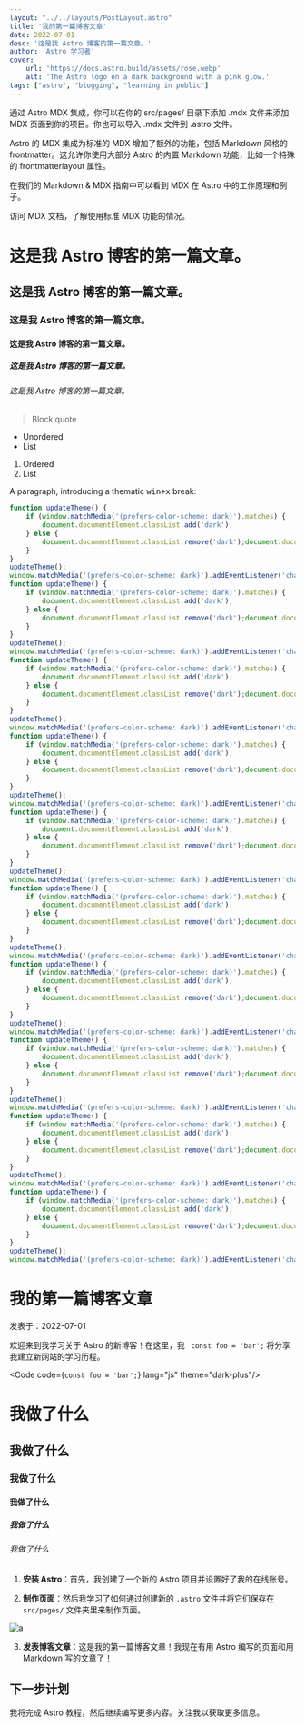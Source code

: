 ```yaml
---
layout: "../../layouts/PostLayout.astro"
title: '我的第一篇博客文章'
date: 2022-07-01
desc: '这是我 Astro 博客的第一篇文章。'
author: 'Astro 学习者'
cover:
    url: 'https://docs.astro.build/assets/rose.webp'
    alt: 'The Astro logo on a dark background with a pink glow.'
tags: ["astro", "blogging", "learning in public"]
---
```



通过 Astro MDX 集成，你可以在你的 src/pages/ 目录下添加 .mdx 文件来添加 MDX 页面到你的项目。你也可以导入 .mdx 文件到 .astro 文件。

Astro 的 MDX 集成为标准的 MDX 增加了额外的功能，包括 Markdown 风格的 frontmatter。这允许你使用大部分 Astro 的内置 Markdown 功能，比如一个特殊的 frontmatterlayout 属性。

在我们的 Markdown & MDX 指南中可以看到 MDX 在 Astro 中的工作原理和例子。

访问 MDX 文档，了解使用标准 MDX 功能的情况。

# 这是我 Astro 博客的第一篇文章。
## 这是我 Astro 博客的第一篇文章。
### 这是我 Astro 博客的第一篇文章。
#### 这是我 Astro 博客的第一篇文章。
##### 这是我 Astro 博客的第一篇文章。
###### 这是我 Astro 博客的第一篇文章。

> Block quote

* Unordered
* List

1. Ordered
2. List

A paragraph, introducing a thematic <kbd>win+x</kbd> break:


```js
function updateTheme() {
    if (window.matchMedia('(prefers-color-scheme: dark)').matches) {
        document.documentElement.classList.add('dark');
    } else {
        document.documentElement.classList.remove('dark');document.documentElement.classList.remove('dark');document.documentElement.classList.remove('dark');document.documentElement.classList.remove('dark');
    }
}
updateTheme();
window.matchMedia('(prefers-color-scheme: dark)').addEventListener('change', updateTheme);
function updateTheme() {
    if (window.matchMedia('(prefers-color-scheme: dark)').matches) {
        document.documentElement.classList.add('dark');
    } else {
        document.documentElement.classList.remove('dark');document.documentElement.classList.remove('dark');document.documentElement.classList.remove('dark');document.documentElement.classList.remove('dark');
    }
}
updateTheme();
window.matchMedia('(prefers-color-scheme: dark)').addEventListener('change', updateTheme);
function updateTheme() {
    if (window.matchMedia('(prefers-color-scheme: dark)').matches) {
        document.documentElement.classList.add('dark');
    } else {
        document.documentElement.classList.remove('dark');document.documentElement.classList.remove('dark');document.documentElement.classList.remove('dark');document.documentElement.classList.remove('dark');
    }
}
updateTheme();
window.matchMedia('(prefers-color-scheme: dark)').addEventListener('change', updateTheme);
function updateTheme() {
    if (window.matchMedia('(prefers-color-scheme: dark)').matches) {
        document.documentElement.classList.add('dark');
    } else {
        document.documentElement.classList.remove('dark');document.documentElement.classList.remove('dark');document.documentElement.classList.remove('dark');document.documentElement.classList.remove('dark');
    }
}
updateTheme();
window.matchMedia('(prefers-color-scheme: dark)').addEventListener('change', updateTheme);
function updateTheme() {
    if (window.matchMedia('(prefers-color-scheme: dark)').matches) {
        document.documentElement.classList.add('dark');
    } else {
        document.documentElement.classList.remove('dark');document.documentElement.classList.remove('dark');document.documentElement.classList.remove('dark');document.documentElement.classList.remove('dark');
    }
}
updateTheme();
window.matchMedia('(prefers-color-scheme: dark)').addEventListener('change', updateTheme);
function updateTheme() {
    if (window.matchMedia('(prefers-color-scheme: dark)').matches) {
        document.documentElement.classList.add('dark');
    } else {
        document.documentElement.classList.remove('dark');document.documentElement.classList.remove('dark');document.documentElement.classList.remove('dark');document.documentElement.classList.remove('dark');
    }
}
updateTheme();
window.matchMedia('(prefers-color-scheme: dark)').addEventListener('change', updateTheme);
function updateTheme() {
    if (window.matchMedia('(prefers-color-scheme: dark)').matches) {
        document.documentElement.classList.add('dark');
    } else {
        document.documentElement.classList.remove('dark');document.documentElement.classList.remove('dark');document.documentElement.classList.remove('dark');document.documentElement.classList.remove('dark');
    }
}
updateTheme();
window.matchMedia('(prefers-color-scheme: dark)').addEventListener('change', updateTheme);
function updateTheme() {
    if (window.matchMedia('(prefers-color-scheme: dark)').matches) {
        document.documentElement.classList.add('dark');
    } else {
        document.documentElement.classList.remove('dark');document.documentElement.classList.remove('dark');document.documentElement.classList.remove('dark');document.documentElement.classList.remove('dark');
    }
}
updateTheme();
window.matchMedia('(prefers-color-scheme: dark)').addEventListener('change', updateTheme);
function updateTheme() {
    if (window.matchMedia('(prefers-color-scheme: dark)').matches) {
        document.documentElement.classList.add('dark');
    } else {
        document.documentElement.classList.remove('dark');document.documentElement.classList.remove('dark');document.documentElement.classList.remove('dark');document.documentElement.classList.remove('dark');
    }
}
updateTheme();
window.matchMedia('(prefers-color-scheme: dark)').addEventListener('change', updateTheme);
function updateTheme() {
    if (window.matchMedia('(prefers-color-scheme: dark)').matches) {
        document.documentElement.classList.add('dark');
    } else {
        document.documentElement.classList.remove('dark');document.documentElement.classList.remove('dark');document.documentElement.classList.remove('dark');document.documentElement.classList.remove('dark');
    }
}
updateTheme();
window.matchMedia('(prefers-color-scheme: dark)').addEventListener('change', updateTheme);
```




# 我的第一篇博客文章

发表于：2022-07-01

欢迎来到我学习关于 Astro 的新博客！在这里，我 ` const foo = 'bar';` 将分享我建立新网站的学习历程。


<Code code={`const foo = 'bar';`} lang="js" theme="dark-plus"/>


# 我做了什么

## 我做了什么

### 我做了什么

#### 我做了什么

##### 我做了什么

###### 我做了什么

1. **安装 Astro**：首先，我创建了一个新的 Astro 项目并设置好了我的在线账号。

2. **制作页面**：然后我学习了如何通过创建新的 `.astro` 文件并将它们保存在 `src/pages/` 文件夹里来制作页面。

![a](https://docs.astro.build/assets/rose.webp)

3. **发表博客文章**：这是我的第一篇博客文章！我现在有用 Astro 编写的页面和用 Markdown 写的文章了！

## 下一步计划

我将完成 Astro 教程，然后继续编写更多内容。关注我以获取更多信息。
